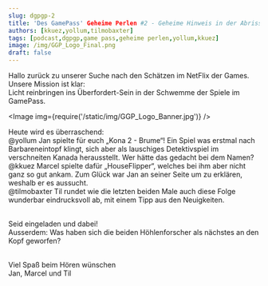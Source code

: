 ```yaml
---
slug: dgpgp-2
title: 'Des GamePass' Geheime Perlen #2 - Geheime Hinweis in der Abrisshütte'
authors: [kkuez,yollum,tilmobaxter]
tags: [podcast,dgpgp,game pass,geheime perlen,yollum,kkuez]
image: /img/GGP_Logo_Final.png
draft: false
---
```





Hallo zurück zu unserer Suche nach den Schätzen im NetFlix der Games.<br>
Unsere Mission ist klar:<br>
Licht reinbringen ins Überfordert-Sein in der Schwemme der Spiele im GamePass.

<Image img={require('/static/img/GGP_Logo_Banner.jpg')} />

<!--truncate-->

Heute wird es überraschend:<br>
@yollum Jan spielte für euch „Kona 2 - Brume“! Ein Spiel was erstmal nach Barbareneintopf klingt, sich aber als lauschiges Detektivspiel im verschneiten Kanada herausstellt. Wer hätte das gedacht bei dem Namen?
<br>@kkuez Marcel spielte dafür „HouseFlipper“, welches bei ihm aber nicht ganz so gut ankam. Zum Glück war Jan an seiner Seite um zu erklären, weshalb er es aussucht.<br>
@tilmobaxter Til rundet wie die letzten beiden Male auch diese Folge wunderbar eindrucksvoll ab, mit einem Tipp aus den Neuigkeiten.<br><br>

Seid eingeladen und dabei!<br>
Ausserdem: Was haben sich die beiden Höhlenforscher als nächstes an den Kopf geworfen?<br><br>

Viel Spaß beim Hören wünschen<br>
Jan, Marcel und Til
<ReactPlayer
    width="100%"
    height="50px"
    controls
    url='https://m10z.picnotes.de/DesGamePassesGeheimePerlen/DesGamePassesGeheimePerlen_2.mp3'
/>
